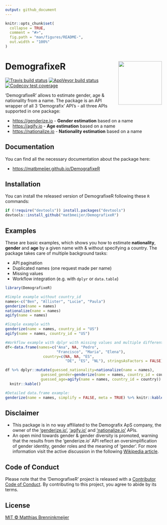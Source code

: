 ```yaml
---
output: github_document
---
```


<!-- README.md is generated from README.Rmd. Please edit that file -->

```r
knitr::opts_chunk$set(
  collapse = TRUE,
  comment = "#>",
  fig.path = "man/figures/README-",
  out.width = "100%"
)
```

# DemografixeR<img src="man/figures/logo.png" align="right" height=140/>


<!-- badges: start -->
[![Travis build status](https://travis-ci.org/matbmeijer/DemografixeR.svg?branch=master)](https://travis-ci.org/matbmeijer/DemografixeR)
[![AppVeyor build status](https://ci.appveyor.com/api/projects/status/github/matbmeijer/DemografixeR?branch=master&svg=true)](https://ci.appveyor.com/project/matbmeijer/DemografixeR)
[![Codecov test coverage](https://codecov.io/gh/matbmeijer/DemografixeR/branch/master/graph/badge.svg)](https://codecov.io/gh/matbmeijer/DemografixeR?branch=master)
<!-- badges: end -->

'DemografixeR' allows to estimate gender, age & nationality from a name.
The package is an API wrapper of all 3 'Demografix' API's - all three APIs supported in one package:

* [https://genderize.io](https://genderize.io/) - **Gender estimation** based on a name
* [https://agify.io](https://agify.io/) - **Age estimation** based on a name
* [https://nationalize.io](https://nationalize.io/) - **Nationality estimation** based on a name

## Documentation

You can find all the necessary documentation about the package here:

* [https://matbmeijer.github.io/DemografixeR](https://matbmeijer.github.io/DemografixeR/)

## Installation

You can install the released version of DemografixeR following these `R` commands:

``` r
if (!require("devtools")) install.packages("devtools")
devtools::install_github("matbmeijer/DemografixeR")
```

## Examples

These are basic examples, which shows you how to estimate **nationality**, **gender** and **age** by a given name with & without specifying a country. The package takes care of multiple background tasks:

* API pagination
* Duplicated names (one request made per name)
* Missing values
* Workflow integration (e.g. with `dplyr` or `data.table`)

```r
library(DemografixeR)

#Simple example without country_id
names<-c("Ben", "Allister", "Lucie", "Paula")
genderize(name = names)
nationalize(name = names)
agify(name = names)

#Simple example with
genderize(name = names, country_id = "US")
agify(name = names, country_id = "US")

#Workflow example with dplyr with missing values and multiple different countries
df<-data.frame(names=c("Ana", NA, "Pedro",
                       "Francisco", "Maria", "Elena"),
                 country=c(NA, NA, "ES",
                           "DE", "ES", "NL"), stringsAsFactors = FALSE)

df %>% dplyr::mutate(guessed_nationality=nationalize(name = names),
                guessed_gender=genderize(name = names, country_id = country),
                guessed_age=agify(name = names, country_id = country)) %>% 
  knitr::kable()

#Detailed data.frame example:
genderize(name = names, simplify = FALSE, meta = TRUE) %>% knitr::kable()

```

## Disclaimer

* This package is in no way affiliated to the Demografix ApS company, the owner of the ['genderize.io'](https://genderize.io/), ['agify.io'](https://agify.io/) and ['nationalize.io'](https://nationalize.io/) APIs.
* An open mind towards gender & gender diversity is promoted, warning that the results from the 'genderize.io' API reflect an oversimplification of gender identity, gender roles and the meaning of 'gender'. For more information visit the active discussion in the following [Wikipedia article](https://en.wikipedia.org/wiki/Gender).


## Code of Conduct

Please note that the 'DemografixeR' project is released with a
  [Contributor Code of Conduct](CODE_OF_CONDUCT.md).
  By contributing to this project, you agree to abide by its terms.

## License

[MIT © Matthias Brenninkmeijer](LICENSE.md)
